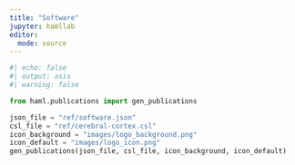```yaml
---
title: "Software"
jupyter: hamllab
editor: 
  mode: source
---
```


```python
#| echo: false
#| output: asis
#| warning: false

from haml.publications import gen_publications

json_file = "ref/software.json"
csl_file = "ref/cerebral-cortex.csl"
icon_background = "images/logo_background.png"
icon_default = "images/logo_icon.png"
gen_publications(json_file, csl_file, icon_background, icon_default)
```
